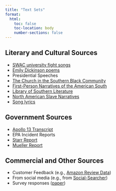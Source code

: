 ```yaml
---
title: "Text Sets"
format:
  html:
    toc: false
    toc-location: body
    number-sections: false
---
```


## Literary and Cultural Sources

-   [SWAC university fight songs](data/almamaters.zip)
-   [Emily Dickinson poems](https://www.gutenberg.org/files/12242/12242-h/12242-h.htm)
-   Presidential Speeches
-   [The Church in the Southern Black Community](https://docsouth.unc.edu/full-text/church-southern-black-community.zip)
-   [First-Person Narratives of the American South](https://docsouth.unc.edu/full-text/first-person-narratives-american-south.zip)
-   [Library of Southern Literature](https://docsouth.unc.edu/full-text/library-southern-literature.zip)
-   [North American Slave Narratives](https://docsouth.unc.edu/full-text/na-slave-narratives.zip)
-   [Song lyrics](https://www.kaggle.com/datasets/notshrirang/spotify-million-song-dataset)

## Government Sources

-   [Apollo 13 Transcript](data/apollo13.rds)
-   EPA Incident Reports
-   [Starr Report](https://www.govinfo.gov/content/pkg/GPO-CDOC-106sdoc3/html/GPO-CDOC-106sdoc3-2.htm)
-   [Mueller Report](http://opensourcemuellerreport.com/mueller-report.html)

## Commercial and Other Sources

-   Customer Feedback (e.g., [Amazon Review Data](https://nijianmo.github.io/amazon/index.html))
-   From social media (e.g., from [Social-Searcher](https://www.social-searcher.com))
-   Survey responses ([paper](https://www.surveypractice.org/article/6384-text-mining-in-survey-data))
